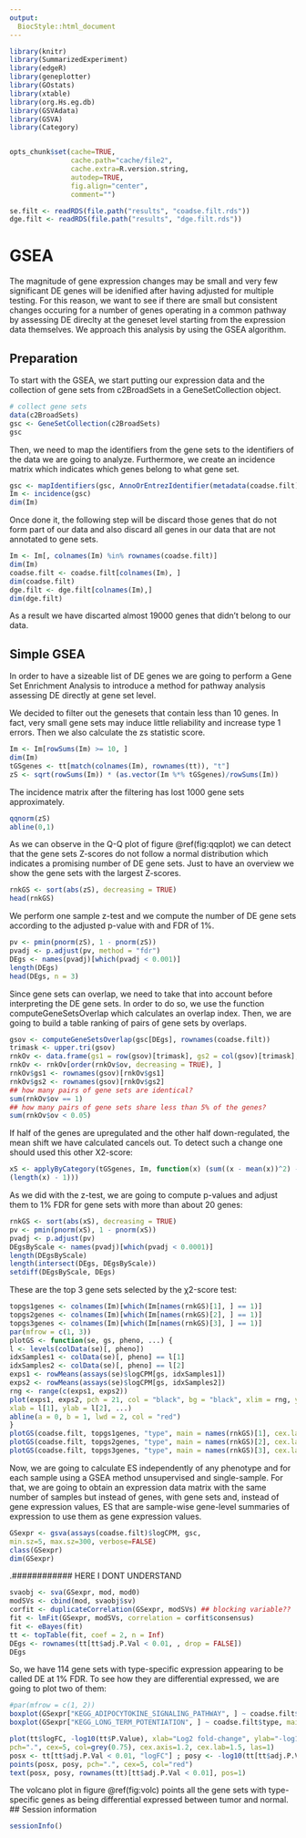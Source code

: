 ```yaml
---
output:
  BiocStyle::html_document
---
```


<!---
Because we split the analysis pipeline in different independent files,
to speed up processing it, here in the setup block we load libraries and
objects that were loaded or produced in the previously processed file,
and which are necessary in this file.
--->

```r
library(knitr)
library(SummarizedExperiment)
library(edgeR)
library(geneplotter)
library(GOstats)
library(xtable)
library(org.Hs.eg.db)
library(GSVAdata)
library(GSVA)
library(Category)


opts_chunk$set(cache=TRUE,
               cache.path="cache/file2",
               cache.extra=R.version.string,
               autodep=TRUE,
               fig.align="center",
               comment="")

se.filt <- readRDS(file.path("results", "coadse.filt.rds"))
dge.filt <- readRDS(file.path("results", "dge.filt.rds"))
```

# GSEA

The magnitude of gene expression changes may be small and very few significant DE genes will be idenified after having adjusted for multiple testing. For this reason, we want to see if there are small but consistent changes occuring for a number of genes operating in a common pathway by assessing DE direclty at the geneset level starting from the expression data themselves. We approach this analysis by using the GSEA algorithm.

## Preparation

To start with the GSEA, we start putting our expression data and the collection of gene sets from c2BroadSets in a GeneSetCollection object.

```r
# collect gene sets
data(c2BroadSets)
gsc <- GeneSetCollection(c2BroadSets)
gsc
```

Then, we need to map the identifiers from the gene sets to the identifiers of the data we are going to analyze. Furthermore, we create an incidence matrix which indicates which genes belong to what gene set.

```r
gsc <- mapIdentifiers(gsc, AnnoOrEntrezIdentifier(metadata(coadse.filt)$annotation))
Im <- incidence(gsc)
dim(Im)
```

Once done it, the following step will be discard those genes that do not form part of our data and also discard all genes in our data that are not annotated to gene sets.

```r
Im <- Im[, colnames(Im) %in% rownames(coadse.filt)]
dim(Im)
coadse.filt <- coadse.filt[colnames(Im), ]
dim(coadse.filt)
dge.filt <- dge.filt[colnames(Im),]
dim(dge.filt)
```

As a result we have discarted almost 19000 genes that didn't belong to our data.

## Simple GSEA

In order to have a sizeable list of DE genes we are going to perform a Gene Set Enrichment Analysis to introduce a method for pathway analysis assessing DE directly at gene set level.

We decided to filter out the genesets that contain less than 10 genes. In fact, very small gene sets may induce little reliability and increase type 1 errors. Then we also calculate the zs statistic score.

```r
Im <- Im[rowSums(Im) >= 10, ]
dim(Im)
tGSgenes <- tt[match(colnames(Im), rownames(tt)), "t"]
zS <- sqrt(rowSums(Im)) * (as.vector(Im %*% tGSgenes)/rowSums(Im))
```

The incidence matrix after the filtering has lost 1000 gene sets approximately.

```r
qqnorm(zS)
abline(0,1)
```

As we can observe in the Q-Q plot of figure \@ref(fig:qqplot) we can detect that the gene sets Z-scores do not follow a normal distribution which indicates a promising number of DE gene sets.
Just to have an overview we show the gene sets with the largest Z-scores.

```r
rnkGS <- sort(abs(zS), decreasing = TRUE)
head(rnkGS)
```

We perform one sample z-test and we compute the number of DE gene sets according to the adjusted p-value with and FDR of 1%.

```r
pv <- pmin(pnorm(zS), 1 - pnorm(zS))
pvadj <- p.adjust(pv, method = "fdr")
DEgs <- names(pvadj)[which(pvadj < 0.001)]
length(DEgs)
head(DEgs, n = 3)
```

Since gene sets can overlap, we need to take that into account before interpreting the DE gene sets. In order to do so, we use the function computeGeneSetsOverlap which calculates an overlap index. Then, we are going to build a table ranking of pairs of gene sets by overlaps.

```r
gsov <- computeGeneSetsOverlap(gsc[DEgs], rownames(coadse.filt))
trimask <- upper.tri(gsov)
rnkOv <- data.frame(gs1 = row(gsov)[trimask], gs2 = col(gsov)[trimask], ov = gsov[trimask])
rnkOv <- rnkOv[order(rnkOv$ov, decreasing = TRUE), ]
rnkOv$gs1 <- rownames(gsov)[rnkOv$gs1]
rnkOv$gs2 <- rownames(gsov)[rnkOv$gs2]
## how many pairs of gene sets are identical?
sum(rnkOv$ov == 1) 
## how many pairs of gene sets share less than 5% of the genes?
sum(rnkOv$ov < 0.05)
```


If half of the genes are upregulated and the other half down-regulated, the mean shift we have calculated cancels out. To detect such a change one should used this other X2-score:

```r
xS <- applyByCategory(tGSgenes, Im, function(x) (sum((x - mean(x))^2) - (length(x) - 1))/(2 *
(length(x) - 1)))
```

As we did with the z-test, we are going to compute p-values and adjust them to 1% FDR for gene sets with more than about 20 genes:

```r
rnkGS <- sort(abs(xS), decreasing = TRUE)
pv <- pmin(pnorm(xS), 1 - pnorm(xS))
pvadj <- p.adjust(pv)
DEgsByScale <- names(pvadj)[which(pvadj < 0.0001)]
length(DEgsByScale)
length(intersect(DEgs, DEgsByScale))
setdiff(DEgsByScale, DEgs)
```

These are the top 3 gene sets selected by the χ2-score test:
```r
topgs1genes <- colnames(Im)[which(Im[names(rnkGS)[1], ] == 1)]
topgs2genes <- colnames(Im)[which(Im[names(rnkGS)[2], ] == 1)]
topgs3genes <- colnames(Im)[which(Im[names(rnkGS)[3], ] == 1)]
par(mfrow = c(1, 3))
plotGS <- function(se, gs, pheno, ...) {
l <- levels(colData(se)[, pheno])
idxSamples1 <- colData(se)[, pheno] == l[1]
idxSamples2 <- colData(se)[, pheno] == l[2]
exps1 <- rowMeans(assays(se)$logCPM[gs, idxSamples1])
exps2 <- rowMeans(assays(se)$logCPM[gs, idxSamples2])
rng <- range(c(exps1, exps2))
plot(exps1, exps2, pch = 21, col = "black", bg = "black", xlim = rng, ylim = rng,
xlab = l[1], ylab = l[2], ...)
abline(a = 0, b = 1, lwd = 2, col = "red")
}
plotGS(coadse.filt, topgs1genes, "type", main = names(rnkGS)[1], cex.lab = 2, las = 1)
plotGS(coadse.filt, topgs2genes, "type", main = names(rnkGS)[2], cex.lab = 2, las = 1)
plotGS(coadse.filt, topgs3genes, "type", main = names(rnkGS)[3], cex.lab = 2, las = 1)
```
#############################

Now, we are going to calculate ES independently of any phenotype and for each sample using a GSEA method unsupervised and single-sample.
For that, we are going to obtain an expression data matrix with the same number of samples but instead of genes, with gene sets and, instead of gene expression values, ES that are sample-wise gene-level summaries of expression to use them as gene expression values.

```r
GSexpr <- gsva(assays(coadse.filt)$logCPM, gsc,
min.sz=5, max.sz=300, verbose=FALSE)
class(GSexpr)
dim(GSexpr)
```
.############ HERE I DONT UNDERSTAND 

```r
svaobj <- sva(GSexpr, mod, mod0)
modSVs <- cbind(mod, svaobj$sv)
corfit <- duplicateCorrelation(GSexpr, modSVs) ## blocking variable??
fit <- lmFit(GSexpr, modSVs, correlation = corfit$consensus)
fit <- eBayes(fit)
tt <- topTable(fit, coef = 2, n = Inf)
DEgs <- rownames(tt[tt$adj.P.Val < 0.01, , drop = FALSE])
DEgs
```
So, we have 114 gene sets with type-specific expression appearing to be called DE at 1% FDR.
To see how they are differential expressed, we are going to plot two of them:

```r
#par(mfrow = c(1, 2))
boxplot(GSexpr["KEGG_ADIPOCYTOKINE_SIGNALING_PATHWAY", ] ~ coadse.filt$type, main = "KEGG_ADIPOCYTOKINE_SIGNALING_PATHWAY", las = 1, cex.axis = 2)
boxplot(GSexpr["KEGG_LONG_TERM_POTENTIATION", ] ~ coadse.filt$type, main = "KEGG_LONG_TERM_POTENTIATION", las = 1, cex.axis = 2)
```
```r
plot(tt$logFC, -log10(tt$P.Value), xlab="Log2 fold-change", ylab="-log10 P-value",
pch=".", cex=5, col=grey(0.75), cex.axis=1.2, cex.lab=1.5, las=1)
posx <- tt[tt$adj.P.Val < 0.01, "logFC"] ; posy <- -log10(tt[tt$adj.P.Val < 0.01, "P.Value"])
points(posx, posy, pch=".", cex=5, col="red")
text(posx, posy, rownames(tt)[tt$adj.P.Val < 0.01], pos=1)
```

The volcano plot in figure \@ref(fig:volc) points all the gene sets with type-specific genes as being differential expressed between tumor and normal.
## Session information

```r
sessionInfo()
```
